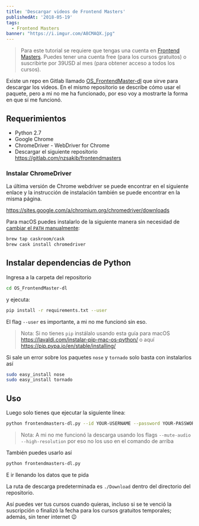 ```yaml
---
title: 'Descargar videos de Frontend Masters'
publishedAt: '2018-05-19'
tags:
  - Frontend Masters
banner: "https://i.imgur.com/A8CMAQX.jpg"
---
```


> Para este tutorial se requiere que tengas una cuenta en [Frontend Masters](https://frontendmasters.com). Puedes tener una cuenta free (para los cursos gratuitos) o suscribirte por 39USD al mes (para obtener acceso a todos los cursos).

Existe un repo en Gitlab llamado [OS_FrontendMaster-dl](https://gitlab.com/nzsakib/frontendmasters) que sirve para descargar los videos. En el mismo repositorio se describe cómo usar el paquete, pero a mi no me ha funcionado, por eso voy a mostrarte la forma en que sí me funcionó.

## Requerimientos

- Python 2.7
- Google Chrome
- ChromeDriver - WebDriver for Chrome
- Descargar el siguiente repositorio https://gitlab.com/nzsakib/frontendmasters

### Instalar ChromeDriver

La última versión de Chrome webdriver se puede encontrar en el siguiente enlace y la instrucción de instalación también se puede encontrar en la misma página.

https://sites.google.com/a/chromium.org/chromedriver/downloads

Para macOS puedes instalarlo de la siguiente manera sin necesidad de [cambiar el `PATH` manualmente](https://lavaldi.com/cambiar-varieble-entorno-path/):

```bash
brew tap caskroom/cask
brew cask install chromedriver
```

## Instalar dependencias de Python

Ingresa a la carpeta del repositorio

```bash
cd OS_FrontendMaster-dl
```

y ejecuta:

```bash
pip install -r requirements.txt --user
```

El flag `--user` es importante, a mi no me funcionó sin eso.

> Nota: Si no tienes `pip` instálalo usando esta guía para macOS https://lavaldi.com/instalar-pip-mac-os-python/ o aquí https://pip.pypa.io/en/stable/installing/

Si sale un error sobre los paquetes `nose` y `tornado` solo basta con instalarlos así

```bash
sudo easy_install nose
sudo easy_install tornado
```

## Uso

Luego solo tienes que ejecutar la siguiente línea:

```bash
python frontendmasters-dl.py --id YOUR-USERNAME --password YOUR-PASSWORD --course COURSE-ID
```

> Nota: A mi no me funcionó la descarga usando los flags `--mute-audio --high-resolution` por eso no los uso en el comando de arriba

También puedes usarlo así

```bash
python frontendmasters-dl.py
```

E ir llenando los datos que te pida

La ruta de descarga predeterminada es `./Download` dentro del directorio del repositorio.

Así puedes ver tus cursos cuando quieras, incluso si se te venció la suscripción o finalizó la fecha para los cursos gratuitos temporales; además, sin tener internet 😉
